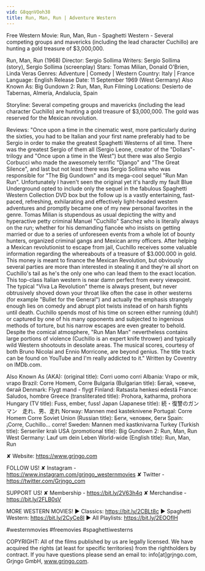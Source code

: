 ```yaml
---
vid: G8qqnVOoh38
title: Run, Man, Run | Adventure Western
---
```


Free Western Movie: Run, Man, Run - Spaghetti Western - Several competing groups and mavericks (including the lead character Cuchillo) are hunting a gold treasure of $3,000,000.

Run, Man, Run (1968)
Director: Sergio Sollima
Writers: Sergio Sollima (story), Sergio Sollima (screenplay)
Stars: Tomas Milian, Donald O'Brien, Linda Veras 
Genres: Adventure | Comedy | Western 
Country: Italy | France
Language: English
Release Date: 11 September 1969 (West Germany) 
Also Known As: Big Gundown 2: Run, Man, Run 
Filming Locations: Desierto de Tabernas, Almería, Andalucía, Spain 

Storyline:
Several competing groups and mavericks (including the lead character Cuchillo) are hunting a gold treasure of $3,000,000. The gold was reserved for the Mexican revolution.

Reviews:
"Once upon a time in the cinematic west, more particularly during the sixties, you had to be Italian and your first name preferably had to be Sergio in order to make the greatest Spaghetti Westerns of all time. There was the greatest Sergio of them all (Sergio Leone, creator of the "Dollars"-trilogy and "Once upon a time in the West") but there was also Sergio Corbucci who made the awesomely terrific "Django" and "The Great Silence", and last but not least there was Sergio Sollima who was responsible for "The Big Gundown" and its mega-cool sequel "Run Man Run". Unfortunately I haven't seen the original yet    it's hardly my fault Blue Underground opted to include only the sequel in the fabulous Spaghetti Western Collection DVD box    but the follow up is a vastly entertaining, fast-paced, refreshing, exhilarating and effectively light-headed western adventures and promptly became one of my new personal favorites in the genre. Tomas Milian is stupendous as usual depicting the witty and hyperactive petty criminal Manuel "Cuchillo" Sanchez who is literally always on the run; whether for his demanding fiancée who insists on getting married or    due to a series of unforeseen events    from a whole lot of bounty hunters, organized criminal gangs and Mexican army officers. After helping a Mexican revolutionist to escape from jail, Cuchillo receives some valuable information regarding the whereabouts of a treasure of $3.000.000 in gold. This money is meant to finance the Mexican Revolution, but obviously several parties are more than interested in stealing it and they're all short on Cuchillo's tail as he's the only one who can lead them to the exact location. This top-class Italian western is near damn perfect from every viewpoint. The typical "Viva La Revolution" theme is always present, but never obtrusively shoved down your throat like often the case in other westerns (for example "Bullet for the General") and actually the emphasis strangely enough lies on comedy and abrupt plot twists instead of on harsh fights until death. Cuchillo spends most of his time on screen either running (duh!) or captured by one of his many opponents and subjected to ingenious methods of torture, but his narrow escapes are even greater to behold. Despite the comical atmosphere, "Run Man Man" nevertheless contains large portions of violence (Cuchillo is an expert knife thrower) and typically wild Western shootouts in desolate areas. The musical scores, courtesy of both Bruno Nicolai and Ennio Morricone, are beyond genius. The title track can be found on YouTube and I'm really addicted to it." Written by Coventry on IMDb.com.

Also Known As (AKA):
(original title): Corri uomo corri
Albania: Vrapo or mik, vrapo
Brazil: Corre Homem, Corre
Bulgaria (Bulgarian title): Бягай, човече, бягай
Denmark: Flygt mand - flygt
Finland: Ratsasta henkesi edestä
France: Saludos, hombre
Greece (transliterated title): Prohora, katharma, prohora
Hungary (TV title): Fuss, ember, fuss!
Japan (Japanese title): 続・復讐のガンマン　走れ、男、走れ
Norway: Mannen med kasteknivene
Portugal: Corre Homem Corre
Soviet Union (Russian title): Беги, человек, беги
Spain: ¡Corre, Cuchillo... corre!
Sweden: Mannen med kastknivarna
Turkey (Turkish title): Serseriler kralı
USA (promotional title): Big Gundown 2: Run, Man, Run
West Germany: Lauf um dein Leben
World-wide (English title): Run, Man, Run

✘ Website: https://www.grjngo.com

FOLLOW US!
✘ Instagram - https://www.instagram.com/grjngo_westernmovies
✘ Twitter - https://twitter.com/Grjngo_com

SUPPORT US!
✘ Membership - https://bit.ly/2V63h4q
✘ Merchandise - https://bit.ly/2FLB0sV

MORE WESTERN MOVIES! 
► Classics: https://bit.ly/2CBLt8c 
► Spaghetti Western: https://bit.ly/2CyCe8I 
► All Playlists: https://bit.ly/2EOOfIH 

#westernmovies #freemovies #spaghettiwesterns

COPYRIGHT: All of the films published by us are legally licensed. We have acquired the rights (at least for specific territories) from the rightholders by contract. If you have questions please send an email to: info[at]grjngo.com, Grjngo GmbH, www.grjngo.com.